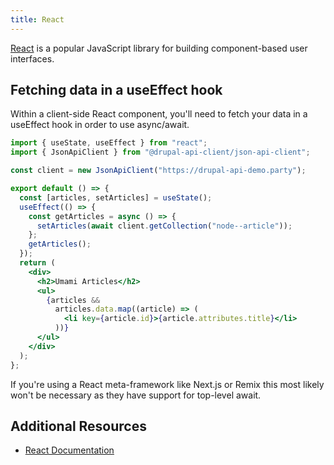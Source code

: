 ```yaml
---
title: React
---
```


[React](https://react.dev/) is a popular JavaScript library for building component-based user interfaces.

## Fetching data in a useEffect hook

Within a client-side React component, you'll need to fetch your data in a useEffect hook in order to use async/await.

```jsx live props={{ "client:visible": true }}
import { useState, useEffect } from "react";
import { JsonApiClient } from "@drupal-api-client/json-api-client";

const client = new JsonApiClient("https://drupal-api-demo.party");

export default () => {
  const [articles, setArticles] = useState();
  useEffect(() => {
    const getArticles = async () => {
      setArticles(await client.getCollection("node--article"));
    };
    getArticles();
  });
  return (
    <div>
      <h2>Umami Articles</h2>
      <ul>
        {articles &&
          articles.data.map((article) => (
            <li key={article.id}>{article.attributes.title}</li>
          ))}
      </ul>
    </div>
  );
};
```

If you're using a React meta-framework like Next.js or Remix this most likely won't be necessary as they have support for top-level await.

## Additional Resources

- [React Documentation](https://react.dev/)
